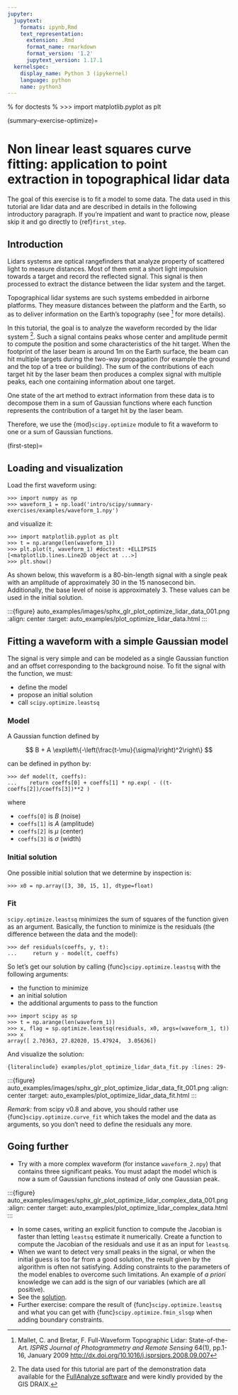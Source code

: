 ```yaml
---
jupyter:
  jupytext:
    formats: ipynb,Rmd
    text_representation:
      extension: .Rmd
      format_name: rmarkdown
      format_version: '1.2'
      jupytext_version: 1.17.1
  kernelspec:
    display_name: Python 3 (ipykernel)
    language: python
    name: python3
---
```


% for doctests
% >>> import matplotlib.pyplot as plt

(summary-exercise-optimize)=

# Non linear least squares curve fitting: application to point extraction in topographical lidar data

The goal of this exercise is to fit a model to some data. The data used in this tutorial are lidar data and are described in details in the following introductory paragraph. If you're impatient and want to practice now, please skip it and go directly to {ref}`first_step`.

## Introduction

Lidars systems are optical rangefinders that analyze property of scattered light
to measure distances. Most of them emit a short light impulsion towards a target
and record the reflected signal. This signal is then processed to extract the
distance between the lidar system and the target.

Topographical lidar systems are such systems embedded in airborne
platforms. They measure distances between the platform and the Earth, so as to
deliver information on the Earth's topography (see [^mallet] for more details).

[^mallet]: Mallet, C. and Bretar, F. Full-Waveform Topographic Lidar: State-of-the-Art. *ISPRS Journal of Photogrammetry and Remote Sensing* 64(1), pp.1-16, January 2009 <http://dx.doi.org/10.1016/j.isprsjprs.2008.09.007>

In this tutorial, the goal is to analyze the waveform recorded by the lidar
system [^data]. Such a signal contains peaks whose center and amplitude permit to
compute the position and some characteristics of the hit target. When the
footprint of the laser beam is around 1m on the Earth surface, the beam can hit
multiple targets during the two-way propagation (for example the ground and the
top of a tree or building). The sum of the contributions of each target hit by
the laser beam then produces a complex signal with multiple peaks, each one
containing information about one target.

One state of the art method to extract information from these data is to
decompose them in a sum of Gaussian functions where each function represents the
contribution of a target hit by the laser beam.

Therefore, we use the {mod}`scipy.optimize` module to fit a waveform to one
or a sum of Gaussian functions.

(first-step)=

## Loading and visualization

Load the first waveform using:

```
>>> import numpy as np
>>> waveform_1 = np.load('intro/scipy/summary-exercises/examples/waveform_1.npy')
```

and visualize it:

```
>>> import matplotlib.pyplot as plt
>>> t = np.arange(len(waveform_1))
>>> plt.plot(t, waveform_1) #doctest: +ELLIPSIS
[<matplotlib.lines.Line2D object at ...>]
>>> plt.show()
```

As shown below, this waveform is a 80-bin-length signal with a single peak
with an amplitude of approximately 30 in the 15 nanosecond bin. Additionally, the
base level of noise is approximately 3. These values can be used in the initial solution.

:::{figure} auto_examples/images/sphx_glr_plot_optimize_lidar_data_001.png
:align: center
:target: auto_examples/plot_optimize_lidar_data.html
:::

## Fitting a waveform with a simple Gaussian model

The signal is very simple and can be modeled as a single Gaussian function and
an offset corresponding to the background noise. To fit the signal with the
function, we must:

- define the model
- propose an initial solution
- call `scipy.optimize.leastsq`

### Model

A Gaussian function defined by

$$
B + A \exp\left\{-\left(\frac{t-\mu}{\sigma}\right)^2\right\}
$$

can be defined in python by:

```
>>> def model(t, coeffs):
...    return coeffs[0] + coeffs[1] * np.exp( - ((t-coeffs[2])/coeffs[3])**2 )
```

where

- `coeffs[0]` is $B$ (noise)
- `coeffs[1]` is $A$ (amplitude)
- `coeffs[2]` is $\mu$ (center)
- `coeffs[3]` is $\sigma$ (width)

### Initial solution

One possible initial solution that we determine by inspection is:

```
>>> x0 = np.array([3, 30, 15, 1], dtype=float)
```

### Fit

`scipy.optimize.leastsq` minimizes the sum of squares of the function given as
an argument. Basically, the function to minimize is the residuals (the
difference between the data and the model):

```
>>> def residuals(coeffs, y, t):
...     return y - model(t, coeffs)
```

So let's get our solution by calling {func}`scipy.optimize.leastsq` with the
following arguments:

- the function to minimize
- an initial solution
- the additional arguments to pass to the function

```
>>> import scipy as sp
>>> t = np.arange(len(waveform_1))
>>> x, flag = sp.optimize.leastsq(residuals, x0, args=(waveform_1, t))
>>> x
array([ 2.70363, 27.82020, 15.47924,  3.05636])
```

And visualize the solution:

```{literalinclude} examples/plot_optimize_lidar_data_fit.py
:lines: 29-
```

:::{figure} auto_examples/images/sphx_glr_plot_optimize_lidar_data_fit_001.png
:align: center
:target: auto_examples/plot_optimize_lidar_data_fit.html
:::

*Remark:* from scipy v0.8 and above, you should rather use {func}`scipy.optimize.curve_fit` which takes the model and the data as arguments, so you don't need to define the residuals any more.

## Going further

- Try with a more complex waveform (for instance `waveform_2.npy`)
  that contains three significant peaks. You must adapt the model which is
  now a sum of Gaussian functions instead of only one Gaussian peak.

:::{figure} auto_examples/images/sphx_glr_plot_optimize_lidar_complex_data_001.png
:align: center
:target: auto_examples/plot_optimize_lidar_complex_data.html
:::

- In some cases, writing an explicit function to compute the Jacobian is faster
  than letting `leastsq` estimate it numerically. Create a function to compute
  the Jacobian of the residuals and use it as an input for `leastsq`.
- When we want to detect very small peaks in the signal, or when the initial
  guess is too far from a good solution, the result given by the algorithm is
  often not satisfying. Adding constraints to the parameters of the model
  enables to overcome such limitations. An example of *a priori* knowledge we can
  add is the sign of our variables (which are all positive).
- See the [solution](auto_examples/plot_optimize_lidar_complex_data_fit.html).
- Further exercise: compare the result of {func}`scipy.optimize.leastsq` and what you can
  get with {func}`scipy.optimize.fmin_slsqp` when adding boundary constraints.

[^data]: The data used for this tutorial are part of the demonstration data available for the [FullAnalyze software](https://fullanalyze.sourceforge.net) and were kindly provided by the GIS DRAIX.